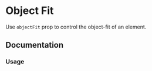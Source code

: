 
# Object Fit

Use `objectFit` prop to control the object-fit of an element.

<Scale values="objectFit" />

## Documentation

### Usage

<Demo component="object-fit/usage" />
